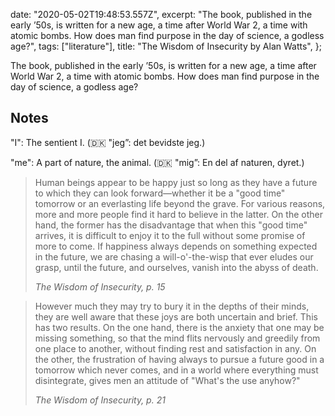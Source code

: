 

  date: "2020-05-02T19:48:53.557Z",
  excerpt:
    "The book, published in the early ’50s, is written for a new age, a time after World War 2, a time with atomic bombs. How does man find purpose in the day of science, a godless age?",
  tags: ["literature"],
  title: "The Wisdom of Insecurity by Alan Watts",
};

The book, published in the early ’50s, is written for a new age, a time after World War 2, a time with atomic bombs. How does man find purpose in the day of science, a godless age?

## Notes

"I": The sentient I. (🇩🇰 "jeg”: det bevidste jeg.)

"me": A part of nature, the animal. (🇩🇰 "mig”: En del af naturen, dyret.)

> Human beings appear to be happy just so long as they have a future to which they can look forward—whether it be a "good time" tomorrow or an everlasting life beyond the grave. For various reasons, more and more people find it hard to believe  in the latter.
> On the other hand, the former has the disadvantage that when this "good time" arrives, it is difficult to enjoy it to the full without some promise of more to come. If happiness always depends on something expected in the future, we are chasing a will-o'-the-wisp that ever eludes our grasp, until the future, and ourselves, vanish into the abyss of death.
>
> <cite>The Wisdom of Insecurity, p. 15</cite>

> However much they may try to bury it in the depths of their minds, they are well aware that these joys are both uncertain and brief. This has two results. On the one hand, there is the anxiety that one may be missing something, so that the mind flits nervously and greedily from one place to another, without finding rest and satisfaction in any. On the other, the frustration of having always to pursue a future good in a tomorrow which never comes, and in a world where everything must disintegrate, gives men an attitude of "What's the use anyhow?"
>
> <cite>The Wisdom of Insecurity, p. 21</cite>
